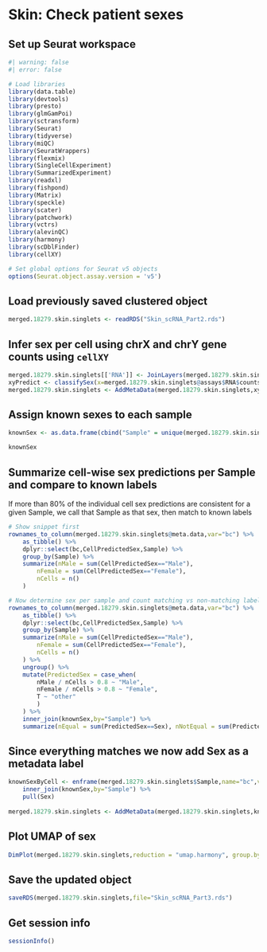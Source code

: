 # Skin: Check patient sexes {#sec-skin-patient-sex}

## Set up Seurat workspace

```r
#| warning: false
#| error: false

# Load libraries
library(data.table)
library(devtools)
library(presto)
library(glmGamPoi)
library(sctransform)
library(Seurat)	
library(tidyverse)
library(miQC)	
library(SeuratWrappers)
library(flexmix)
library(SingleCellExperiment)
library(SummarizedExperiment)
library(readxl)
library(fishpond)
library(Matrix)
library(speckle)
library(scater)
library(patchwork)
library(vctrs)
library(alevinQC)
library(harmony)
library(scDblFinder)
library(cellXY)

# Set global options for Seurat v5 objects
options(Seurat.object.assay.version = 'v5')
```

## Load previously saved clustered object

```r
merged.18279.skin.singlets <- readRDS("Skin_scRNA_Part2.rds")
```

## Infer sex per cell using chrX and chrY gene counts using `cellXY`

```r
merged.18279.skin.singlets[['RNA']] <- JoinLayers(merged.18279.skin.singlets[['RNA']])
xyPredict <- classifySex(x=merged.18279.skin.singlets@assays$RNA$counts,genome="Hs", qc=F)
merged.18279.skin.singlets <- AddMetaData(merged.18279.skin.singlets,xyPredict$prediction,col.name="CellPredictedSex")

```

## Assign known sexes to each sample

```r
knownSex <- as.data.frame(cbind("Sample" = unique(merged.18279.skin.singlets$Sample), "Sex" = c(rep("Male",2),rep("Male",2),rep("Female",2),rep("Male",2),rep("Female",2),rep("Male",2),rep("Female",1),rep("Male",2),rep("Male",2))))

knownSex
```

## Summarize cell-wise sex predictions per Sample and compare to known labels

If more than 80% of the individual cell sex predictions are consistent for a given Sample, we call that Sample as that sex, then match to known labels

```r
# Show snippet first
rownames_to_column(merged.18279.skin.singlets@meta.data,var="bc") %>%
    as_tibble() %>%
    dplyr::select(bc,CellPredictedSex,Sample) %>%
    group_by(Sample) %>%
    summarize(nMale = sum(CellPredictedSex=="Male"), 
    	nFemale = sum(CellPredictedSex=="Female"), 
    	nCells = n()
    )

# Now determine sex per sample and count matching vs non-matching labels
rownames_to_column(merged.18279.skin.singlets@meta.data,var="bc") %>%
    as_tibble() %>%
    dplyr::select(bc,CellPredictedSex,Sample) %>%
    group_by(Sample) %>%
    summarize(nMale = sum(CellPredictedSex=="Male"), 
    	nFemale = sum(CellPredictedSex=="Female"), 
    	nCells = n()
    ) %>%
    ungroup() %>%
    mutate(PredictedSex = case_when(
    	nMale / nCells > 0.8 ~ "Male",
    	nFemale / nCells > 0.8 ~ "Female",
    	T ~ "other"
    	)
    ) %>%
    inner_join(knownSex,by="Sample") %>%
    summarize(nEqual = sum(PredictedSex==Sex), nNotEqual = sum(PredictedSex != Sex))

```

## Since everything matches we now add Sex as a metadata label

```r
knownSexByCell <- enframe(merged.18279.skin.singlets$Sample,name="bc",value="Sample") %>% 
	inner_join(knownSex,by="Sample") %>% 
	pull(Sex)
	
merged.18279.skin.singlets <- AddMetaData(merged.18279.skin.singlets,knownSexByCell,col.name="Sex")

```

## Plot UMAP of sex

```r
DimPlot(merged.18279.skin.singlets,reduction = "umap.harmony", group.by = "Sex")
```

## Save the updated object

```r
saveRDS(merged.18279.skin.singlets,file="Skin_scRNA_Part3.rds")
```

## Get session info

```r
sessionInfo()
```
